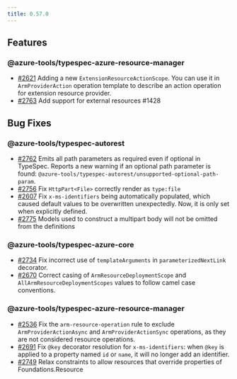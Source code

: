 ```yaml
---
title: 0.57.0
---
```



<LinkCard
  title="TypeSpec Core 1.1"
  description="See changes to the TypeSpec language and core libraries"
  href="https://typespec.io/docs/release-notes/release-2025-06-10"
/>

## Features

### @azure-tools/typespec-azure-resource-manager

- [#2621](https://github.com/Azure/typespec-azure/pull/2621) Adding a new `ExtensionResourceActionScope`. You can use it in `ArmProviderAction` operation template to describe an action operation for extension resource provider.
- [#2763](https://github.com/Azure/typespec-azure/pull/2763) Add support for external resources #1428

## Bug Fixes

### @azure-tools/typespec-autorest

- [#2762](https://github.com/Azure/typespec-azure/pull/2762) Emits all path parameters as required even if optional in TypeSpec. Reports a new warning if an optional path parameter is found: `@azure-tools/typespec-autorest/unsupported-optional-path-param`.
- [#2756](https://github.com/Azure/typespec-azure/pull/2756) Fix `HttpPart<File>` correctly render as `type:file`
- [#2607](https://github.com/Azure/typespec-azure/pull/2607) Fix `x-ms-identifiers` being automatically populated, which caused default values to be overwritten unexpectedly. Now, it is only set when explicitly defined.
- [#2775](https://github.com/Azure/typespec-azure/pull/2775) Models used to construct a multipart body will not be omitted from the definitions

### @azure-tools/typespec-azure-core

- [#2734](https://github.com/Azure/typespec-azure/pull/2734) Fix incorrect use of `templateArguments` in `parameterizedNextLink` decorator.
- [#2670](https://github.com/Azure/typespec-azure/pull/2670) Correct casing of `ArmResourceDeploymentScope` and `AllArmResourceDeploymentScopes` values to follow camel case conventions.

### @azure-tools/typespec-azure-resource-manager

- [#2536](https://github.com/Azure/typespec-azure/pull/2536) Fix the `arm-resource-operation` rule to exclude `ArmProviderActionAsync` and `ArmProviderActionSync` operations, as they are not considered resource operations.
- [#2691](https://github.com/Azure/typespec-azure/pull/2691) Fix `@key` decorator resolution for `x-ms-identifiers`: when `@key` is applied to a property named `id` or `name`, it will no longer add an identifier.
- [#2749](https://github.com/Azure/typespec-azure/pull/2749) Relax constraints to allow resources that override properties of Foundations.Resource

